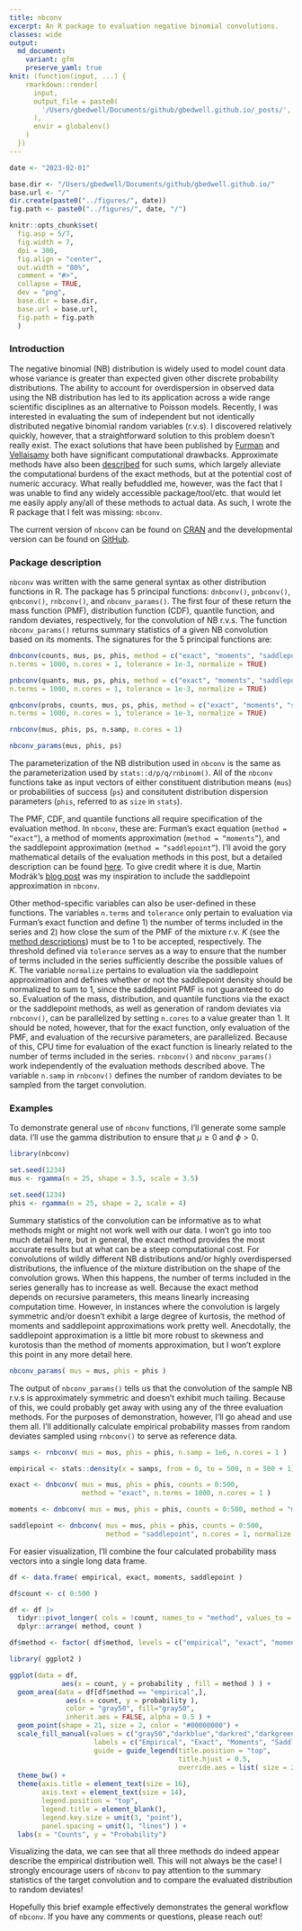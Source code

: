 ```yaml
---
title: nbconv
excerpt: An R package to evaluation negative binomial convolutions.
classes: wide
output:
  md_document:
    variant: gfm
    preserve_yaml: true
knit: (function(input, ...) {
    rmarkdown::render(
      input,
      output_file = paste0(
        '/Users/gbedwell/Documents/github/gbedwell.github.io/_posts/', '2023-02-01', '-', 'nb-convolutions','.md'
      ),
      envir = globalenv()
    )
  })
---
```


```r
date <- "2023-02-01"

base.dir <- "/Users/gbedwell/Documents/github/gbedwell.github.io/"
base.url <- "/"
dir.create(paste0("../figures/", date))
fig.path <- paste0("../figures/", date, "/")

knitr::opts_chunk$set(
  fig.asp = 5/7,
  fig.width = 7,
  dpi = 300,
  fig.align = "center",
  out.width = "80%",
  comment = "#>",
  collapse = TRUE,
  dev = "png",
  base.dir = base.dir, 
  base.url = base.url,
  fig.path = fig.path
  )
```

### Introduction 

The negative binomial (NB) distribution is widely used to model count data whose variance is greater than expected given other discrete probability distributions. The ability to account for overdispersion in observed data using the NB distribution has led to its application across a wide range scientific disciplines as an alternative to Poisson models. Recently, I was interested in evaluating the sum of independent but not identically distributed negative binomial random variables (r.v.s). I discovered relatively quickly, however, that a straightforward solution to this problem doesn't really exist. The exact solutions that have been published by [Furman](https://www.researchgate.net/publication/23635822_On_the_convolution_of_the_negative_binomial_random_variables) and [Vellaisamy](https://www.jstor.org/stable/25662420) both have significant computational drawbacks. Approximate methods have also been [described](https://www.martinmodrak.cz/2019/06/20/approximate-densities-for-sums-of-variables-negative-binomials-and-saddlepoint/) for such sums, which largely alleviate the computational burdens of the exact methods, but at the potential cost of numeric accuracy. What really befuddled me, however, was the fact that I was unable to find any widely accessible package/tool/etc. that would let me easily apply any/all of these methods to actual data. As such, I wrote the R package that I felt was missing: <code>nbconv</code>. 

The current version of <code>nbconv</code> can be found on [CRAN](https://cran.r-project.org/package=nbconv) and the developmental version can be found on [GitHub](https://github.com/gbedwell/nbconv).

### Package description

<code>nbconv</code> was written with the same general syntax as other distribution functions in R. The package has 5 principal functions: <code>dnbconv()</code>, <code>pnbconv()</code>, <code>qnbconv()</code>, <code>rnbconv()</code>, and <code>nbconv_params()</code>. The first four of these return the mass function (PMF), distribution function (CDF), quantile function, and random deviates, respectively, for the convolution of NB r.v.s. The function <code>nbconv_params()</code> returns summary statistics of a given NB convolution based on its moments. The signatures for the 5 principal functions are:

```r
dnbconv(counts, mus, ps, phis, method = c("exact", "moments", "saddlepoint"), 
n.terms = 1000, n.cores = 1, tolerance = 1e-3, normalize = TRUE)

pnbconv(quants, mus, ps, phis, method = c("exact", "moments", "saddlepoint"),
n.terms = 1000, n.cores = 1, tolerance = 1e-3, normalize = TRUE)

qnbconv(probs, counts, mus, ps, phis, method = c("exact", "moments", "saddlepoint"),
n.terms = 1000, n.cores = 1, tolerance = 1e-3, normalize = TRUE)

rnbconv(mus, phis, ps, n.samp, n.cores = 1)

nbconv_params(mus, phis, ps)
```

The parameterization of the NB distribution used in <code>nbconv</code> is the same as the parameterization used by <code>stats::d/p/q/rnbinom()</code>. All of the <code>nbconv</code> functions take as input vectors of either constituent distribution means (<code>mus</code>) or probabilities of success (<code>ps</code>) and consitutent distribution dispersion parameters (<code>phis</code>, referred to as <code>size</code> in <code>stats</code>). 

The PMF, CDF, and quantile functions all require specification of the evaluation method. In <code>nbconv</code>, these are: Furman's exact equation (<code>method = "exact"</code>), a method of moments approximation (<code>method = "moments"</code>), and the saddlepoint approximation (<code>method = "saddlepoint"</code>). I'll avoid the gory mathematical details of the evaluation methods in this post, but a detailed description can be found [here](https://gbedwell.github.io/files/nbconv_background.pdf). To give credit where it is due, Martin Modrák's [blog post](https://www.martinmodrak.cz/2019/06/20/approximate-densities-for-sums-of-variables-negative-binomials-and-saddlepoint/) was my inspiration to include the saddlepoint approximation in <code>nbconv</code>. 

Other method-specific variables can also be user-defined in these functions. The variables <code>n.terms</code> and <code>tolerance</code> only pertain to evaluation via Furman's exact function and define 1) the number of terms included in the series and 2) how close the sum of the PMF of the mixture r.v. $K$ (see the [method descriptions](https://gbedwell.github.io/files/nbconv_background.pdf)) must be to 1 to be accepted, respectively. The threshold defined via <code>tolerance</code> serves as a way to ensure that the number of terms included in the series sufficiently describe the possible values of $K$. The variable <code>normalize</code> pertains to evaluation via the saddlepoint approximation and defines whether or not the saddlepoint density should be normalized to sum to 1, since the saddlepoint PMF is not guaranteed to do so. Evaluation of the mass, distribution, and quantile functions via the exact or the saddlepoint methods, as well as generation of random deviates via <code>rnbconv()</code>, can be parallelized by setting <code>n.cores</code> to a value greater than 1. It should be noted, however, that for the exact function, only evaluation of the PMF, and \emph{not} evaluation of the recursive parameters, are parallelized. Because of this, CPU time for evaluation of the exact function is linearly related to the number of terms included in the series. <code>rnbconv()</code> and <code>nbconv_params()</code> work independently of the evaluation methods described above. The variable <code>n.samp</code> in <code>rnbconv()</code> defines the number of random deviates to be sampled from the target convolution.

### Examples

To demonstrate general use of <code>nbconv</code> functions, I'll generate some sample data. I'll use the gamma distribution to ensure that $\mu ≥ 0$ and $\phi > 0$.

```r
library(nbconv)

set.seed(1234)
mus <- rgamma(n = 25, shape = 3.5, scale = 3.5)

set.seed(1234)
phis <- rgamma(n = 25, shape = 2, scale = 4)
```

Summary statistics of the convolution can be informative as to what methods might or might not work well with our data. I won't go into too much detail here, but in general, the exact method provides the most accurate results but at what can be a steep computational cost. For convolutions of wildly different NB distributions and/or highly overdispersed distributions, the influence of the mixture distribution on the shape of the convolution grows. When this happens, the number of terms included in the series generally has to increase as well. Because the exact method depends on recursive parameters, this means linearly increasing computation time. However, in instances where the convolution is largely symmetric and/or doesn't exhibit a large degree of kurtosis, the method of moments and saddlepoint approximations work pretty well. Anecdotally, the saddlepoint approximation is a little bit more robust to skewness and kurotosis than the method of moments approximation, but I won't explore this point in any more detail here.

```r
nbconv_params( mus = mus, phis = phis )
```

The output of <code>nbconv_params()</code> tells us that the convolution of the sample NB r.v.s is approximately symmetric and doesn't exhibit much tailing. Because of this, we could probably get away with using any of the three evaluation methods. For the purposes of demonstration, however, I'll go ahead and use them all. I'll additionally calculate empirical probability masses from random deviates sampled using <code>rnbconv()</code> to serve as reference data.

```r
samps <- rnbconv( mus = mus, phis = phis, n.samp = 1e6, n.cores = 1 )

empirical <- stats::density(x = samps, from = 0, to = 500, n = 500 + 1)$y

exact <- dnbconv( mus = mus, phis = phis, counts = 0:500, 
                  method = "exact", n.terms = 1000, n.cores = 1 )

moments <- dnbconv( mus = mus, phis = phis, counts = 0:500, method = "moments" )

saddlepoint <- dnbconv( mus = mus, phis = phis, counts = 0:500, 
                        method = "saddlepoint", n.cores = 1, normalize = TRUE )
```

For easier visualization, I'll combine the four calculated probability mass vectors into a single long data frame.

```r
df <- data.frame( empirical, exact, moments, saddlepoint )

df$count <- c( 0:500 )

df <- df |>
  tidyr::pivot_longer( cols = !count, names_to = "method", values_to = "probability") |>
  dplyr::arrange( method, count )

df$method <- factor( df$method, levels = c("empirical", "exact", "moments", "saddlepoint") )
```

```r
library( ggplot2 )

ggplot(data = df,
             aes(x = count, y = probability , fill = method ) ) +
  geom_area(data = df[df$method == "empirical",],
              aes(x = count, y = probability ),
              color = "gray50", fill="gray50",
              inherit.aes = FALSE, alpha = 0.5 ) +  
  geom_point(shape = 21, size = 2, color = "#00000000") +
  scale_fill_manual(values = c("gray50","darkblue","darkred","darkgreen"),
                     labels = c("Empirical", "Exact", "Moments", "Saddlepoint" ),
                     guide = guide_legend(title.position = "top",
                                          title.hjust = 0.5,
                                          override.aes = list( size = 2.5 ) ) ) +
  theme_bw() +
  theme(axis.title = element_text(size = 16),
        axis.text = element_text(size = 14),
        legend.position = "top",
        legend.title = element_blank(),
        legend.key.size = unit(3, "point"),
        panel.spacing = unit(1, "lines") ) +
  labs(x = "Counts", y = "Probability")
```

Visualizing the data, we can see that all three methods do indeed appear describe the empirical distribution well. This will not always be the case! I strongly encourage users of <code>nbconv</code> to pay attention to the summary statistics of the target convolution and to compare the evaluated distribution to random deviates!

Hopefully this brief example effectively demonstrates the general workflow of <code>nbconv</code>. If you have any comments or questions, please reach out!











